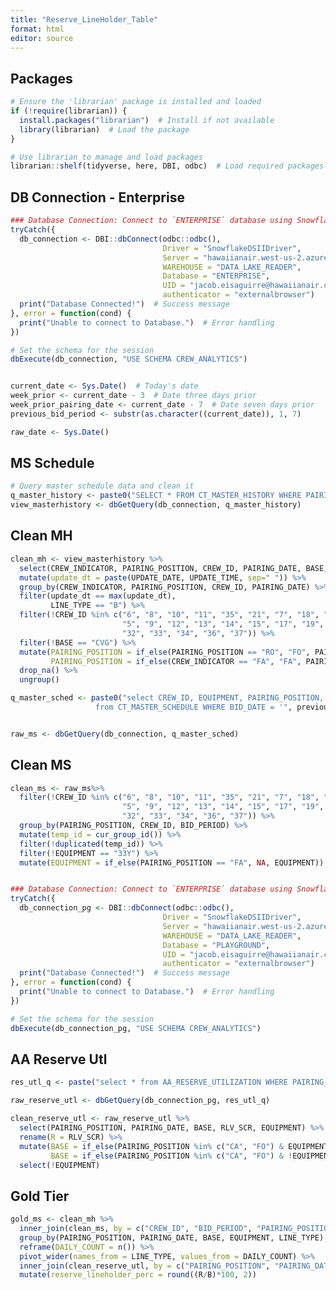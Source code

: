 ```yaml
---
title: "Reserve_LineHolder_Table"
format: html
editor: source
---
```


## Packages
```r
# Ensure the 'librarian' package is installed and loaded
if (!require(librarian)) {
  install.packages("librarian")  # Install if not available
  library(librarian)  # Load the package
}

# Use librarian to manage and load packages
librarian::shelf(tidyverse, here, DBI, odbc)  # Load required packages


```

## DB Connection - Enterprise
```r

### Database Connection: Connect to `ENTERPRISE` database using Snowflake
tryCatch({
  db_connection <- DBI::dbConnect(odbc::odbc(),
                                  Driver = "SnowflakeDSIIDriver",
                                  Server = "hawaiianair.west-us-2.azure.snowflakecomputing.com",
                                  WAREHOUSE = "DATA_LAKE_READER",
                                  Database = "ENTERPRISE",
                                  UID = "jacob.eisaguirre@hawaiianair.com",  # Replace Sys.getenv("UID") with your email
                                  authenticator = "externalbrowser")
  print("Database Connected!")  # Success message
}, error = function(cond) {
  print("Unable to connect to Database.")  # Error handling
})

# Set the schema for the session
dbExecute(db_connection, "USE SCHEMA CREW_ANALYTICS")


current_date <- Sys.Date()  # Today's date
week_prior <- current_date - 3  # Date three days prior
week_prior_pairing_date <- current_date - 7  # Date seven days prior
previous_bid_period <- substr(as.character((current_date)), 1, 7)

raw_date <- Sys.Date()
```

## MS Schedule
```r


# Query master schedule data and clean it
q_master_history <- paste0("SELECT * FROM CT_MASTER_HISTORY WHERE PAIRING_DATE BETWEEN '", week_prior, "' AND '", current_date, "';")
view_masterhistory <- dbGetQuery(db_connection, q_master_history)


```

## Clean MH
```r

clean_mh <- view_masterhistory %>% 
  select(CREW_INDICATOR, PAIRING_POSITION, CREW_ID, PAIRING_DATE, BASE, BID_PERIOD, LINE_TYPE, UPDATE_DATE, UPDATE_TIME) %>% 
  mutate(update_dt = paste(UPDATE_DATE, UPDATE_TIME, sep=" ")) %>% 
  group_by(CREW_INDICATOR, PAIRING_POSITION, CREW_ID, PAIRING_DATE) %>%
  filter(update_dt == max(update_dt),
         LINE_TYPE == "B") %>% 
  filter(!CREW_ID %in% c("6", "8", "10", "11", "35", "21", "7", "18", "1", "2", "3", "4", 
                         "5", "9", "12", "13", "14", "15", "17", "19", "20", "25", "31", 
                         "32", "33", "34", "36", "37")) %>% 
  filter(!BASE == "CVG") %>% 
  mutate(PAIRING_POSITION = if_else(PAIRING_POSITION == "RO", "FO", PAIRING_POSITION),
         PAIRING_POSITION = if_else(CREW_INDICATOR == "FA", "FA", PAIRING_POSITION)) %>% 
  drop_na() %>% 
  ungroup()


```

```r
q_master_sched <- paste0("select CREW_ID, EQUIPMENT, PAIRING_POSITION, BID_DATE as BID_PERIOD
                   from CT_MASTER_SCHEDULE WHERE BID_DATE = '", previous_bid_period, "';")


raw_ms <- dbGetQuery(db_connection, q_master_sched)
```

## Clean MS
```r
clean_ms <- raw_ms%>% 
  filter(!CREW_ID %in% c("6", "8", "10", "11", "35", "21", "7", "18", "1", "2", "3", "4", 
                         "5", "9", "12", "13", "14", "15", "17", "19", "20", "25", "31", 
                         "32", "33", "34", "36", "37")) %>% 
  group_by(PAIRING_POSITION, CREW_ID, BID_PERIOD) %>% 
  mutate(temp_id = cur_group_id()) %>% 
  filter(!duplicated(temp_id)) %>% 
  filter(!EQUIPMENT == "33Y") %>% 
  mutate(EQUIPMENT = if_else(PAIRING_POSITION == "FA", NA, EQUIPMENT))



```

```r
### Database Connection: Connect to `ENTERPRISE` database using Snowflake
tryCatch({
  db_connection_pg <- DBI::dbConnect(odbc::odbc(),
                                  Driver = "SnowflakeDSIIDriver",
                                  Server = "hawaiianair.west-us-2.azure.snowflakecomputing.com",
                                  WAREHOUSE = "DATA_LAKE_READER",
                                  Database = "PLAYGROUND",
                                  UID = "jacob.eisaguirre@hawaiianair.com",  # Replace Sys.getenv("UID") with your email
                                  authenticator = "externalbrowser")
  print("Database Connected!")  # Success message
}, error = function(cond) {
  print("Unable to connect to Database.")  # Error handling
})

# Set the schema for the session
dbExecute(db_connection_pg, "USE SCHEMA CREW_ANALYTICS")
```

## AA Reserve Utl 
```r

res_utl_q <- paste("select * from AA_RESERVE_UTILIZATION WHERE PAIRING_DATE BETWEEN '", week_prior, "' AND '", current_date, "';")

raw_reserve_utl <- dbGetQuery(db_connection_pg, res_utl_q)

clean_reserve_utl <- raw_reserve_utl %>% 
  select(PAIRING_POSITION, PAIRING_DATE, BASE, RLV_SCR, EQUIPMENT) %>% 
  rename(R = RLV_SCR) %>% 
  mutate(BASE = if_else(PAIRING_POSITION %in% c("CA", "FO") & EQUIPMENT == "717", "HAL", BASE),
         BASE = if_else(PAIRING_POSITION %in% c("CA", "FO") & !EQUIPMENT == "717", "HNL", BASE)) %>% 
  select(!EQUIPMENT)

```


## Gold Tier
```r

gold_ms <- clean_mh %>% 
  inner_join(clean_ms, by = c("CREW_ID", "BID_PERIOD", "PAIRING_POSITION")) %>% 
  group_by(PAIRING_POSITION, PAIRING_DATE, BASE, EQUIPMENT, LINE_TYPE) %>% 
  reframe(DAILY_COUNT = n()) %>% 
  pivot_wider(names_from = LINE_TYPE, values_from = DAILY_COUNT) %>% 
  inner_join(clean_reserve_utl, by = c("PAIRING_POSITION", "PAIRING_DATE", "BASE")) %>% 
  mutate(reserve_lineholder_perc = round((R/B)*100, 2))

```

